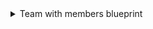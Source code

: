 <details>
<summary>Team with members blueprint</summary>

```json showLineNumbers
{
  "identifier": "azureDevopsTeamWithMembers",
  "title": "Azure Devops Team With Members",
  "icon": "AzureDevops",
  "schema": {
    "properties": {
      "url": {
        "icon": "Link",
        "title": "URL",
        "type": "string",
        "format": "url"
      },
      "description": {
        "title": "Description",
        "type": "string",
        "icon": "DefaultProperty"
      }
    },
    "required": []
  },
  "mirrorProperties": {},
  "calculationProperties": {},
  "aggregationProperties": {},
  "relations": {
    "project": {
      "title": "Project",
      "target": "project",
      "required": true,
      "many": false
    },
    "members": {
      "title": "Members",
      "description": "The ADO users belonging to this team",
      "target": "azureDevopsUser",
      "required": false,
      "many": true
    }
  }
}
```

</details>
